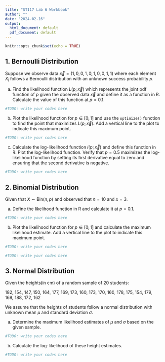```yaml
---
title: "ST117 Lab 6 Workbook"
author: ""
date: "2024-02-16"
output:
  html_document: default
  pdf_document: default
---
```


```r
knitr::opts_chunk$set(echo = TRUE)
```

## 1. Bernoulli Distribution

Suppose we observe data $\vec{x}=(1,0,0,1,0,1,0,0,1,1)$ where each element $X_i$ follows a Bernoulli distribution with an unknown success probability $p$.

(a) Find the likelihood function $L(p;\vec{x})$ which represents the joint pdf function of $p$ given the observed data $\vec{x}$ and define it as a function in R. Calculate the value of this function at $p=0.1$.

```r
#TODO: write your codes here
```

(b) Plot the likelihood function for $p\in[0,1]$ and use the `optimize()` function to find the point that maximizes $L(p;\vec{x})$. Add a vertical line to the plot to indicate this maximum point.

```r
#TODO: write your codes here
```

(c) Calculate the log-likelihood function $l(p;\vec{x})$ and define this function in R. Plot the log-likelihood function. Verify that $p=0.5$ maximizes the log-likelihood function by setting its first derivative equal to zero and ensuring that the second derivative is negative.

```r
#TODO: write your codes here
```

## 2. Binomial Distribution

Given that $X \sim \text{Bin}(n,p)$ and observed that $n=10$ and $x=3$.

(a) Define the likelihood function in R and calculate it at $p=0.1$.

```r
#TODO: write your codes here
```

(b) Plot the likelihood function for $p\in[0,1]$ and calculate the maximum likelihood estimate. Add a vertical line to the plot to indicate this maximum point.

```r
#TODO: write your codes here
```

```r
#TODO: write your codes here
```

## 3. Normal Distribution

Given the heights(in cm) of a random sample of 20 students:

182, 154, 147, 150, 164, 177, 169, 173, 160, 173, 170, 160, 178, 175, 154, 179, 168, 188, 172, 162

We assume that the heights of students follow a normal distribution with unknown mean $\mu$ and standard deviation $\sigma$.

(a) Determine the maximum likelihood estimates of $\mu$ and $\sigma$ based on the given sample.

```r
#TODO: write your codes here
```

(b) Calculate the log-likelihood of these height estimates.

```r
#TODO: write your codes here
```
